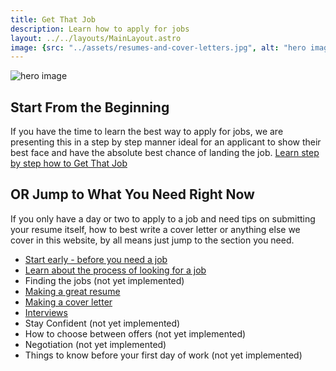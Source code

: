 ```yaml
---
title: Get That Job
description: Learn how to apply for jobs
layout: ../../layouts/MainLayout.astro
image: {src: "../assets/resumes-and-cover-letters.jpg", alt: "hero image"}
---
```


![hero image](../assets/resumes-and-cover-letters.jpg)

## Start From the Beginning
If you have the time to learn the best way to apply for jobs, we are presenting this in a step by step manner ideal for an applicant to show their best face and have the absolute best chance of landing the job. [Learn step by step how to Get That Job](./prepare-in-advance)

## OR Jump to What You Need Right Now
If you only have a day or two to apply to a job and need tips on submitting your resume itself, how to best write a cover letter or anything else we cover in this website, by all means just jump to the section you need. 

- [Start early - before you need a job](./prepare-in-advance)
- [Learn about the process of looking for a job](./en/hiring-process)
- Finding the jobs (not yet implemented) 
- [Making a great resume](./en/resume)
- [Making a cover letter](./en/cover-letter)
- [Interviews](./en/interviews)
- Stay Confident (not yet implemented)
- How to choose between offers (not yet implemented)
- Negotiation (not yet implemented)
- Things to know before your first day of work (not yet implemented)
